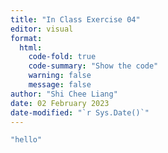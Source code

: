 ```yaml
---
title: "In Class Exercise 04"
editor: visual
format:
  html:
    code-fold: true
    code-summary: "Show the code"
    warning: false
    message: false
author: "Shi Chee Liang"
date: 02 February 2023
date-modified: "`r Sys.Date()`"
---
```


```r
"hello"
```
